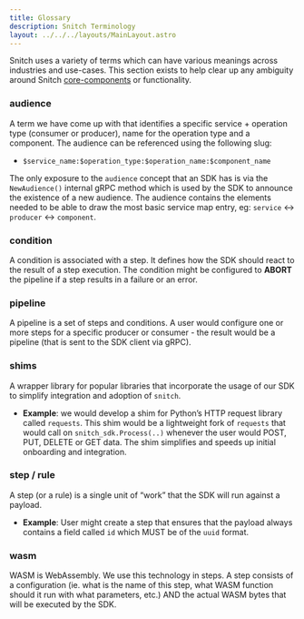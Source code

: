 ```yaml
---
title: Glossary
description: Snitch Terminology
layout: ../../../layouts/MainLayout.astro
---
```


Snitch uses a variety of terms which can have various meanings across 
industries and use-cases. This section exists to help clear up any ambiguity 
around Snitch [core-components](/en/core-components/overview/) or functionality.

### audience

A term we have come up with that identifies a specific service + operation 
type (consumer or producer), name for the operation type and a component. The 
audience can be referenced using the following slug:
  - `$service_name:$operation_type:$operation_name:$component_name`

The only exposure to the `audience` concept that an SDK has is via the 
`NewAudience()` internal gRPC method which is used by the SDK to announce the 
existence of a new audience. The audience contains the elements needed to be 
able to draw the most basic service map entry, eg: `service` ↔ `producer` ↔ 
`component`.

### condition

A condition is associated with a step. It defines how the SDK should react to 
the result of a step execution. The condition might be configured to **ABORT** 
the pipeline if a step results in a failure or an error.

### pipeline

A pipeline is a set of steps and conditions. A user would configure one or more 
steps for a specific producer or consumer - the result would be a pipeline 
(that is sent to the SDK client via gRPC).

### shims

A wrapper library for popular libraries that incorporate the usage of our SDK 
to simplify integration and adoption of `snitch`.
- **Example**: we would develop a shim for Python’s HTTP request library called 
`requests`. This shim would be a lightweight fork of `requests` that would call 
on `snitch_sdk.Process(..)` whenever the user would POST, PUT, DELETE or GET 
data. The shim simplifies and speeds up initial onboarding and  integration.

### step / rule

A step (or a rule) is a single unit of “work” that the SDK will run against a 
payload.
- **Example**: User might create a step that ensures that the payload always 
contains a field called `id` which MUST be of the `uuid` format.

### wasm

WASM is WebAssembly. We use this technology in steps. A step consists of a 
configuration (ie. what is the name of this step, what WASM function should it 
run with what parameters, etc.) AND the actual WASM bytes that will be executed 
by the SDK.